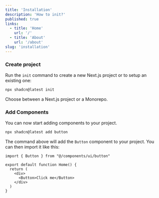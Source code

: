 ```yaml
---
title: 'Installation'
description: 'How to init?'
published: true
links:
  - title: 'Home'
    url: '/'
  - title: 'About'
    url: '/about'
slug: 'installation'
---
```


<Steps>

### Create project

Run the `init` command to create a new Next.js project or to setup an existing one:

```bash
npx shadcn@latest init
```

Choose between a Next.js project or a Monorepo.

### Add Components

You can now start adding components to your project.

```bash
npx shadcn@latest add button
```

The command above will add the `Button` component to your project. You can then import it like this:

```tsx {1,6} showLineNumbers
import { Button } from "@/components/ui/button"

export default function Home() {
  return (
    <div>
      <Button>Click me</Button>
    </div>
  )
}
```

</Steps>